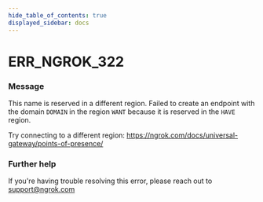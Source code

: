 ```yaml
---
hide_table_of_contents: true
displayed_sidebar: docs
---
```



# ERR_NGROK_322

### Message

This name is reserved in a different region.
Failed to create an endpoint with the domain `DOMAIN` in the region `WANT` because it is reserved
in the `HAVE` region.

Try connecting to a different region: https://ngrok.com/docs/universal-gateway/points-of-presence/

<ErrorDetails error="err_ngrok_322" />

### Further help

If you're having trouble resolving this error, please reach out to [support@ngrok.com](mailto:support@ngrok.com?subject=Help%20with%20ERR_NGROK_322)
